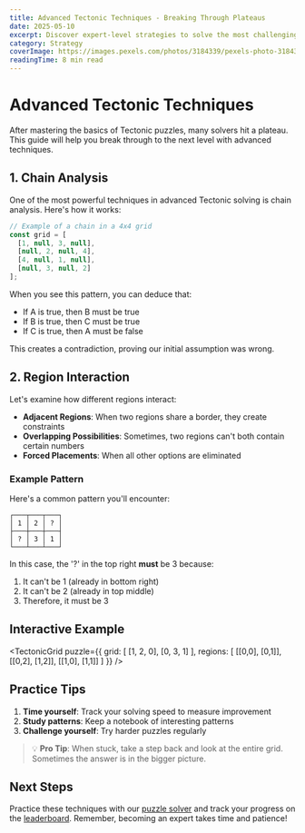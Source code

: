 ```yaml
---
title: Advanced Tectonic Techniques - Breaking Through Plateaus
date: 2025-05-10
excerpt: Discover expert-level strategies to solve the most challenging Tectonic puzzles and improve your solving speed.
category: Strategy
coverImage: https://images.pexels.com/photos/3184339/pexels-photo-3184339.jpeg
readingTime: 8 min read
---
```


# Advanced Tectonic Techniques

After mastering the basics of Tectonic puzzles, many solvers hit a plateau. This guide will help you break through to the next level with advanced techniques.

## 1. Chain Analysis

One of the most powerful techniques in advanced Tectonic solving is chain analysis. Here's how it works:

```typescript
// Example of a chain in a 4x4 grid
const grid = [
  [1, null, 3, null],
  [null, 2, null, 4],
  [4, null, 1, null],
  [null, 3, null, 2]
];
```

When you see this pattern, you can deduce that:
- If A is true, then B must be true
- If B is true, then C must be true
- If C is true, then A must be false

This creates a contradiction, proving our initial assumption was wrong.

## 2. Region Interaction

Let's examine how different regions interact:

- **Adjacent Regions**: When two regions share a border, they create constraints
- **Overlapping Possibilities**: Sometimes, two regions can't both contain certain numbers
- **Forced Placements**: When all other options are eliminated

### Example Pattern

Here's a common pattern you'll encounter:

```
┌───┬───┬───┐
│ 1 │ 2 │ ? │
├───┼───┼───┤
│ ? │ 3 │ 1 │
└───┴───┴───┘
```

In this case, the '?' in the top right **must** be 3 because:
1. It can't be 1 (already in bottom right)
2. It can't be 2 (already in top middle)
3. Therefore, it must be 3

## Interactive Example

<TectonicGrid 
  puzzle={{
    grid: [
      [1, 2, 0],
      [0, 3, 1]
    ],
    regions: [
      [[0,0], [0,1]],
      [[0,2], [1,2]],
      [[1,0], [1,1]]
    ]
  }}
/>

## Practice Tips

1. **Time yourself**: Track your solving speed to measure improvement
2. **Study patterns**: Keep a notebook of interesting patterns
3. **Challenge yourself**: Try harder puzzles regularly

> 💡 **Pro Tip**: When stuck, take a step back and look at the entire grid. Sometimes the answer is in the bigger picture.

## Next Steps

Practice these techniques with our [puzzle solver](/solver) and track your progress on the [leaderboard](/leaderboard). Remember, becoming an expert takes time and patience!
